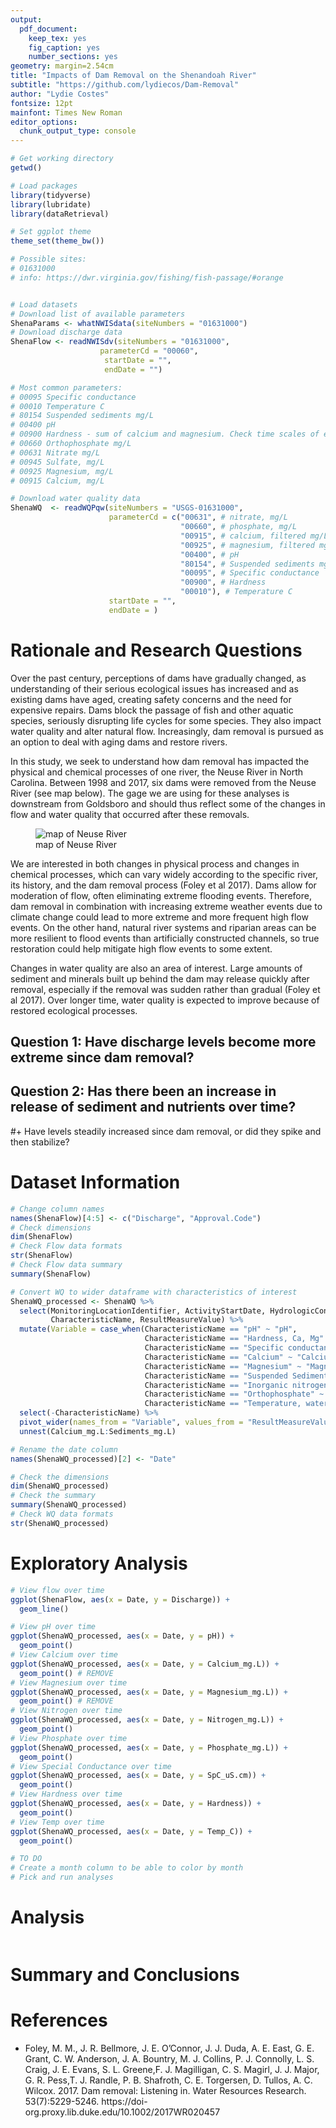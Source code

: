 ```yaml
---
output: 
  pdf_document:
    keep_tex: yes
    fig_caption: yes
    number_sections: yes
geometry: margin=2.54cm
title: "Impacts of Dam Removal on the Shenandoah River"
subtitle: "https://github.com/lydiecos/Dam-Removal"
author: "Lydie Costes"
fontsize: 12pt
mainfont: Times New Roman
editor_options: 
  chunk_output_type: console
---
```


\newpage

```r
# Get working directory
getwd()

# Load packages
library(tidyverse)
library(lubridate)
library(dataRetrieval)

# Set ggplot theme
theme_set(theme_bw())

# Possible sites:
# 01631000
# info: https://dwr.virginia.gov/fishing/fish-passage/#orange


# Load datasets
# Download list of available parameters
ShenaParams <- whatNWISdata(siteNumbers = "01631000")
# Download discharge data
ShenaFlow <- readNWISdv(siteNumbers = "01631000",
                    parameterCd = "00060",
                     startDate = "",
                     endDate = "")

# Most common parameters:
# 00095 Specific conductance
# 00010 Temperature C
# 80154 Suspended sediments mg/L
# 00400 pH
# 00900 Hardness - sum of calcium and magnesium. Check time scales of each
# 00660 Orthophosphate mg/L
# 00631 Nitrate mg/L
# 00945 Sulfate, mg/L
# 00925 Magnesium, mg/L
# 00915 Calcium, mg/L

# Download water quality data
ShenaWQ  <- readWQPqw(siteNumbers = "USGS-01631000",
                      parameterCd = c("00631", # nitrate, mg/L
                                      "00660", # phosphate, mg/L
                                      "00915", # calcium, filtered mg/L
                                      "00925", # magnesium, filtered mg/L
                                      "00400", # pH
                                      "80154", # Suspended sediments mg/L
                                      "00095", # Specific conductance
                                      "00900", # Hardness 
                                      "00010"), # Temperature C
                      startDate = "",
                      endDate = )

```


# Rationale and Research Questions

Over the past century, perceptions of dams have gradually changed, as understanding of their serious ecological issues has increased and as existing dams have aged, creating safety concerns and the need for expensive repairs. Dams block the passage of fish and other aquatic species, seriously disrupting life cycles for some species. They also impact water quality and alter natural flow. Increasingly, dam removal is pursued as an option to deal with aging dams and restore rivers. 

In this study, we seek to understand how dam removal has impacted the physical and chemical processes of one river, the Neuse River in North Carolina. Between 1998 and 2017, six dams were removed from the Neuse River (see map below). The gage we are using for these analyses is downstream from Goldsboro and should thus reflect some of the changes in flow and water quality that occurred after these removals.  

![map of Neuse River](../Figures-and-Maps/north-carolina-first-dam-removal-part-i.png)

We are interested in both changes in physical process and changes in chemical processes, which can vary widely according to the specific river, its history, and the dam removal process (Foley et al 2017). Dams allow for moderation of flow, often eliminating extreme flooding events. Therefore, dam removal in combination with increasing extreme weather events due to climate change could lead to more extreme and more frequent high flow events. On the other hand, natural river systems and riparian areas can be more resilient to flood events than artificially constructed channels, so true restoration could help mitigate high flow events to some extent. 

Changes in water quality are also an area of interest. Large amounts of sediment and minerals built up behind the dam may release quickly after removal, especially if the removal was sudden rather than gradual (Foley et al 2017). Over longer time, water quality is expected to improve because of restored ecological processes.

## Question 1: Have discharge levels become more extreme since dam removal?

## Question 2: Has there been an increase in release of sediment and nutrients over time? 
#+ Have levels steadily increased since dam removal, or did they spike and then stabilize?



\newpage

# Dataset Information

```r
# Change column names
names(ShenaFlow)[4:5] <- c("Discharge", "Approval.Code")
# Check dimensions
dim(ShenaFlow)
# Check Flow data formats
str(ShenaFlow)
# Check Flow data summary
summary(ShenaFlow)

# Convert WQ to wider dataframe with characteristics of interest
ShenaWQ_processed <- ShenaWQ %>%
  select(MonitoringLocationIdentifier, ActivityStartDate, HydrologicCondition, 
         CharacteristicName, ResultMeasureValue) %>%
  mutate(Variable = case_when(CharacteristicName == "pH" ~ "pH", 
                              CharacteristicName == "Hardness, Ca, Mg" ~ "Hardness",
                              CharacteristicName == "Specific conductance" ~ "SpC_uS.cm",
                              CharacteristicName == "Calcium" ~ "Calcium_mg.L",
                              CharacteristicName == "Magnesium" ~ "Magnesium_mg.L",
                              CharacteristicName == "Suspended Sediment Concentration (SSC)" ~ "Sediments_mg.L",
                              CharacteristicName == "Inorganic nitrogen (nitrate and nitrite)" ~ "Nitrogen_mg.L",
                              CharacteristicName == "Orthophosphate" ~ "Phosphate_mg.L",
                              CharacteristicName == "Temperature, water" ~ "Temp_C")) %>%
  select(-CharacteristicName) %>%
  pivot_wider(names_from = "Variable", values_from = "ResultMeasureValue") %>%
  unnest(Calcium_mg.L:Sediments_mg.L)

# Rename the date column
names(ShenaWQ_processed)[2] <- "Date"

# Check the dimensions
dim(ShenaWQ_processed)
# Check the summary
summary(ShenaWQ_processed)
# Check WQ data formats
str(ShenaWQ_processed)

```

\newpage

# Exploratory Analysis 

```r
# View flow over time
ggplot(ShenaFlow, aes(x = Date, y = Discharge)) +
  geom_line() 

# View pH over time
ggplot(ShenaWQ_processed, aes(x = Date, y = pH)) +
  geom_point()
# View Calcium over time
ggplot(ShenaWQ_processed, aes(x = Date, y = Calcium_mg.L)) +
  geom_point() # REMOVE
# View Magnesium over time
ggplot(ShenaWQ_processed, aes(x = Date, y = Magnesium_mg.L)) +
  geom_point() # REMOVE
# View Nitrogen over time
ggplot(ShenaWQ_processed, aes(x = Date, y = Nitrogen_mg.L)) +
  geom_point()
# View Phosphate over time
ggplot(ShenaWQ_processed, aes(x = Date, y = Phosphate_mg.L)) +
  geom_point()
# View Special Conductance over time
ggplot(ShenaWQ_processed, aes(x = Date, y = SpC_uS.cm)) +
  geom_point()
# View Hardness over time
ggplot(ShenaWQ_processed, aes(x = Date, y = Hardness)) +
  geom_point()
# View Temp over time
ggplot(ShenaWQ_processed, aes(x = Date, y = Temp_C)) +
  geom_point()

# TO DO
# Create a month column to be able to color by month
# Pick and run analyses

```


\newpage

# Analysis

```r

```



\newpage

# Summary and Conclusions


\newpage

# References

* Foley, M. M., J. R. Bellmore, J. E. O'Connor, J. J. Duda, A. E. East, G. E. Grant, C. W. Anderson, J. A. Bountry, M. J. Collins, P. J. Connolly, L. S. Craig, J. E. Evans, S. L. Greene,F. J. Magilligan, C. S. Magirl, J. J. Major, G. R. Pess,T. J. Randle, P. B. Shafroth, C. E. Torgersen, D. Tullos, A. C. Wilcox. 2017. Dam removal: Listening in. Water Resources Research. 53(7):5229-5246. https://doi-org.proxy.lib.duke.edu/10.1002/2017WR020457

